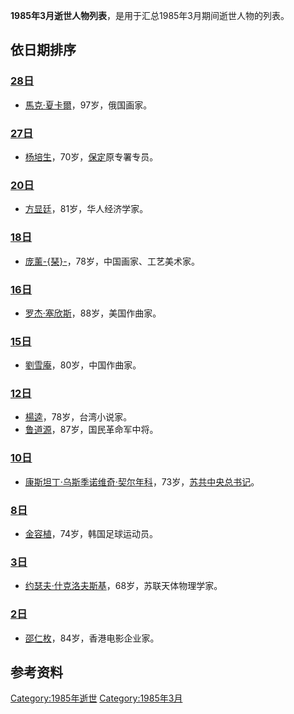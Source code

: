 {{unreferenced|time=2014-07-29T00:34:48+00:00}}
{{Quotation|{{MonthTOC|1985年|逝世人物列表}}}}<center></center>

{{TOCright}}

'''1985年3月逝世人物列表'''，是用于汇总1985年3月期间逝世人物的列表。

== 依日期排序 ==
=== [[3月28日|28日]] ===
* [[馬克·夏卡爾|馬克·夏卡爾]]，97岁，俄国画家。

=== [[3月27日|27日]] ===
* [[杨培生|杨培生]]，70岁，[[保定|保定]]原专署专员。

=== [[3月20日|20日]] ===
* [[方显廷|方显廷]]，81岁，华人经济学家。

=== [[3月18日|18日]] ===
* [[龎薰琹|庞薰-{琹}-]]，78岁，中国画家、工艺美术家。

=== [[3月16日|16日]] ===
* [[罗杰·塞欣斯|罗杰·塞欣斯]]，88岁，美国作曲家。

=== [[3月15日|15日]] ===
* [[劉雪庵|劉雪庵]]，80岁，中国作曲家。

=== [[3月12日|12日]] ===
* [[楊逵|楊逵]]，78岁，台湾小说家。
* [[鲁道源|鲁道源]]，87岁，国民革命军中将。

=== [[3月10日|10日]] ===
* [[康斯坦丁·乌斯季诺维奇·契尔年科|康斯坦丁·乌斯季诺维奇·契尔年科]]，73岁，[[苏共中央总书记|苏共中央总书记]]。

=== [[3月8日|8日]] ===
* [[金容植|金容植]]，74岁，韩国足球运动员。

=== [[3月3日|3日]] ===
* [[约瑟夫·什克洛夫斯基|约瑟夫·什克洛夫斯基]]，68岁，苏联天体物理学家。

=== [[3月2日|2日]] ===
* [[邵仁枚|邵仁枚]]，84岁，香港电影企业家。

== 参考资料 ==
{{reflist}}

{{各年各月份逝世人物}}

[[Category:1985年逝世|Category:1985年逝世]]
[[Category:1985年3月|Category:1985年3月]]